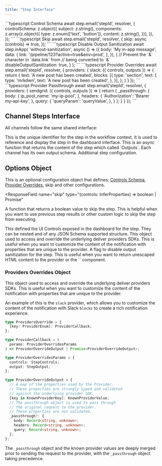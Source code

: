 ```yaml
---
title: "Step Interface"
---
```


<RequestExample>
    ```typescript Control Schema
    await step.email('stepId', resolver, {
        controlSchema: z.object({
            subject: z.string(),
            components: z.array(z.object({
                type: z.enum(['text', 'button']),
                content: z.string(),
            })),
        }),
    });
    ```
    ```typescript Skip
    await step.email('stepId', resolver, {
        skip: async (controls) => true,
    });
    ```
    ```typescript Disable Output Sanitization
    await step.inApp(
      'without-sanitization',
      async () => ({
        body: 'My in-app message',
        data: {
          link: '/pipeline/123?active=true&env=prod',
        },
      }),
      {
        // Prevent the `&` character in `data.link` from
        // being converted to `&amp;`
        disableOutputSanitization: true,
      }
    );
    ```
    ```typescript Provider Overrides
    await step.email('stepId', resolver, {
      providers: {
        slack: ({ controls, outputs }) => {
          return {
            text: 'A new post has been created',
            blocks: [{
              type: 'section',
              text: {
                  type: 'mrkdwn',
                  text: 'A new post has been created',
              },
            }],
          };
        }
      }
    });
    ```
    ```typescript Provider Passthrough
    await step.email('stepId', resolver, {
      providers: {
        sendgrid: ({ controls, outputs }) => {
          return {
            _passthrough: {
              body: {
                ip_pool_name: 'my-ip-pool',
              },
              headers: {
                'Authorization': 'Bearer my-api-key',
              },
              query: {
                'queryParam': 'queryValue',
              },
            }
          };
        }
      }
    });
    ```
</RequestExample>

## Channel Steps Interface

All channels follow the same shared interface:

<ParamField path="stepId" type="string" required>
  This is the unique identifier for the step in the workflow context. It is used
  to reference and display the step in the dashboard interface.
</ParamField>

<ParamField path="resolver" type="Promise" required>
  This is an async function that returns the content of the step which called
  `Outputs`. Each channel has its own output schema.
</ParamField>

<ParamField path="options" type="StepOptions">
  Additional step configuration.
</ParamField>

## Options Object

This is an optional configuration object that defines: [Controls Schema](/framework/concepts/inputs), [Provider Overrides](#provider-overrides), skip and other configurations.

<ResponseField
  name="skip"
  type="(controls: InferProperties<controlSchema>) => boolean | Promise<boolean>"
>
  A function that returns a boolean value to skip the step. This is helpful when
  you want to use previous step results or other custom logic to skip the step
  from executing.
</ResponseField>

<ResponseField name="controlSchema" type="JSON Schema | Zod">
  This defined the UI Controls exposed in the dashboard for the step. They can
  be nested and of any JSON Schema supported structure.
</ResponseField>

<ResponseField name="providers" type="ProvidersOverride">
  This object used to access and override the underlying deliver providers SDKs. This is useful when you want to customize the content of the notification with properties that are unique to the provider.
</ResponseField>

<ResponseField name="disableOutputSanitization" type="boolean" default="false">
  A flag to disable output sanitization for the step. This is useful when you want to return unescaped HTML content to the provider or the `<Inbox/>` component.
</ResponseField>

### Providers Overrides Object

This object used to access and override the underlying deliver providers SDKs. This is useful when you want to customize the content of the notification with properties that are unique to the provider.

An example of this is the `slack` provider, which allows you to customize the content of the notification with Slack `blocks` to create a rich notification experience.

```typescript
type ProvidersOverride = {
  [key: ProviderEnum]: ProviderCallback;
};

type ProviderCallback = (
  params: ProviderOverridesParams
) => ProviderOverrideOutput | Promise<ProviderOverrideOutput>;

type ProviderOverridesParams = {
  controls: StepControls;
  output: StepOutput;
};

type ProviderOverrideOutput = {
  // A map of the properties used by the Provider.
  // These properties are strongly typed and validated
  // against the underlying provider SDK.
  [key in KnownProviderKey]: KnownProviderValue;
  // The passthrough object is used to pass through
  // the original request to the provider.
  // These properties are not validated.
  _passthrough?: {
    body: Record<string, unknown>;
    headers: Record<string, unknown>;
    query: Record<string, unknown>;
  };
};
```

The `_passthrough` object and the known provider values are deeply merged prior to sending the request to the provider, with the `_passthrough` object taking precedence.

